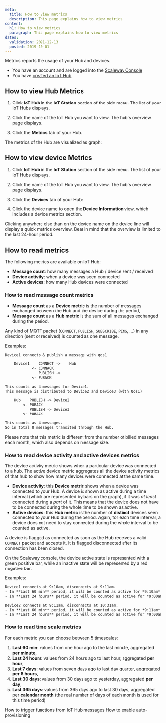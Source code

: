```yaml
---
meta:
  title: How to view metrics
  description: This page explains how to view metrics
content:
  h1: How to view metrics
  paragraph: This page explains how to view metrics
dates:
  validation: 2021-12-13
  posted: 2019-10-01
---
```


Metrics reports the usage of your Hub and devices.

<Message type="requirement">

- You have an account and are logged into the [Scaleway Console](https://console.scaleway.com)
- You have [created an IoT Hub](/iot/iot-hub/how-to/create-hub)

</Message>


## How to view Hub Metrics

1. Click **IoT Hub** in the **IoT Station** section of the side menu. The list of your IoT Hubs displays.

2. Click the name of the IoT Hub you want to view. The hub's overview page displays.

3. Click the **Metrics** tab of your Hub.
<Lightbox src="assets/scaleway-iothub_metrics_menu.png" alt="" />

The metrics of the Hub are visualized as graph:

<Lightbox src="assets/scaleway-iothub_metrics_hub.png" alt="" />


## How to view device Metrics

1. Click **IoT Hub** in the **IoT Station** section of the side menu. The list of your IoT Hubs displays.

2. Click the name of the IoT Hub you want to view. The hub's overview page displays.

3. Click the **Devices** tab of your Hub:
<Lightbox src="assets/scaleway-iothub_metrics_menu_device.png" alt="" />

4. Click the device name to open the **Device Information** view, which includes a device metrics section.
<Lightbox src="assets/scaleway-iothub_metrics_device.png" alt="" />

<Message type="tip">

Clicking anywhere else than on the device name on the device line will display a quick metrics overview. Bear in mind that the overview is limited to the last 24-hour period.

</Message>

## How to read metrics

The following metrics are available on IoT Hub:

- **Message count**: how many messages a Hub / device sent / received
- **Device activity**: when a device was seen connected
- **Active devices**: how many Hub devices were connected

### How to read message count metrics

* **Message count** as a **Device metric** is the number of messages exchanged between the Hub and the device during the period,
* **Message count** as a **Hub metric** is the sum of all messages exchanged during the period.

Any kind of MQTT packet (`CONNECT`, `PUBLISH`, `SUBSCRIBE`, `PING`, ...) in any direction (sent or received) is counted as one message.

Examples:
```txt no-copy
Device1 connects & publish a message with qos1

	Device1    CONNECT ->    Hub
	        <- CONNACK
	           PUBLISH ->
	        <- PUBACK

This counts as 4 messages for Device1.
This message is distributed to Device2 and Device3 (with Qos1)

	Hub    PUBLISH -> Device2
	    <- PUBACK
	       PUBLISH -> Device3
	    <- PUBACK

This counts as 4 messages.
So in total 8 messages transited through the Hub.
```

Please note that this metric is different from the number of billed messages each month, which also depends on message size.


### How to read device activity and active devices metrics


The device activity metric shows when a particular device was connected to a hub. The active device metric aggregates all the device activity metrics of that hub to show how many devices were connected at the same time.

* **Device activity**: this **Device metric** shows when a device was connected to your Hub. A device is shown as active during a time interval (which are represented by bars on the graph), if it was *at least* connected during a *part* of it. This means that the device does not have to be connected during the whole time to be shown as active.
* **Active devices**: this **Hub metric** is the number of **distinct** devices seen connected to your Hub during the period. Again, for each time interval, a device does not need to stay connected during the whole interval to be counted as active.

A device is flagged as connected as soon as the Hub receives a valid `CONNECT` packet and
accepts it. It is flagged disconnected after its connection has been closed.

On the Scaleway console, the device active state is represented with a green positive bar, while an inactive state will be represented by a red negative bar.

Examples:
```txt no-copy
Device1 connects at 9:10am, disconnects at 9:11am.
- In **Last 60 min** period, it will be counted as active for *9:10am* and *9:11am* bars.
- In **Last 24 hours** period, it will be counted as active for *9:00am* bar.

Device2 connects at 9:11am, disconnects at 10:31am.
- In **Last 60 min** period, it will be counted as active for *9:11am* to *10:31am* bars.
- In **Last 24 hours** period, it will be counted as active for *9:00am* and *10:00am* bars.
```

### How to read time scale metrics

For each metric you can choose between 5 timescales:

1. **Last 60 min**: values from one hour ago to the last minute, aggregated **per minute**,
2. **Last 24 hours**: values from 24 hours ago to last hour, aggregated **per hour**,
3. **Last 7 days**: values from seven days ago to last day quarter, aggregated **per 6 hours**,
4. **Last 30 days**: values from 30 days ago to yesterday, aggregated **per day**,
5. **Last 365 days**: values from 365 days ago to last 30 days, aggregated per **calendar month** (the real number of days of each month is used for this time period)

<Navigation title="See Also">
  <PreviousButton to="/iot/iot-hub/how-to/trigger-functions-from-messages/">How to trigger functions from IoT Hub messages</PreviousButton>
  <NextButton to="/iot/iot-hub/how-to/enable-auto-provisioning/">How to enable auto-provisioning</NextButton>
</Navigation>
